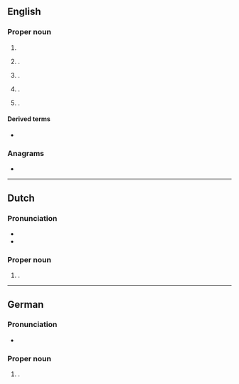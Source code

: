 ==English==
{{wp}}

===Proper noun===
{{en-prop}}

# {{surname|en|from=French}}
# {{place|en|city|co/Pocahontas County|s/Iowa|c/USA}}.
# {{place|en|town/and/village|co/Otsego County|s/New York|c/USA}}.
# {{place|en|city/county seat|co/Laurens County|s/South Carolina|c/USA}}.
# {{place|en|commune|dept/Hérault|c/France}}.

====Derived terms====
* {{l|en|Laurens County}}

===Anagrams===
* {{anagrams|en|a=aelnrsu|Luserna|ulnares}}

{{topics|en|Iowa, USA|New York, USA|South Carolina, USA|France}}

----

==Dutch==
{{wikipedia|lang=nl}}

===Pronunciation===
* {{IPA|nl|/ˈlɑu̯rəns/}}
* {{audio|nl|Nl-Laurens.ogg|Audio}}

===Proper noun===
{{nl-proper noun}}
# {{given name|nl|male|eq=Laurence|eq2=Lawrence}}.

----

==German==

===Pronunciation===
* {{audio|de|LL-Q188 (deu)-Sebastian Wallroth-Laurens.wav|Audio}}

===Proper noun===
{{head|de|proper noun}}

# {{given name|de|male|var=Lorenz|eq=Laurence}}.